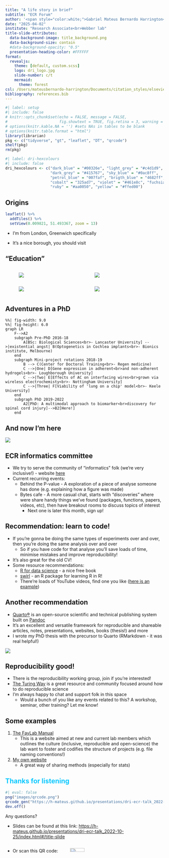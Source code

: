 ```yaml
---
title: "A life story in brief"
subtitle: "ECR Forum"
author: '<span style="color:white;">Gabriel Mateus Bernardo Harrington</span>'
date: "2025-04-02"
institute: "Research Associate<br>Webber lab"
title-slide-attributes:
  data-background-image: title_background.png
  data-background-size: contain
  #data-background-opacity: "0.5"
  presentation-heading-color: #FFFFFF
format:
  revealjs: 
    theme: [default, custom.scss]
    logo: dri_logo.jpg
    slide-number: c/t
    mermaid: 
      theme: forest
csl: /Users/mateusbernardo-harrington/Documents/citation_styles/elsevier-vancouver.csl
bibliography: references.bib
---
```


```r
#| label: setup
#| include: false
# knitr::opts_chunk$set(echo = FALSE, message = FALSE,
#                       fig.showtext = TRUE, fig.retina = 3, warning = FALSE)
# options(knitr.kable.NA = '') #sets NAs in tables to be blank
# options(knitr.table.format = "html")
library(librarian)
pkg <- c("tidyverse", "gt", "leaflet", "DT", "qrcode")
shelf(pkg)
rm(pkg)
```

```r
#| label: dri-hexcolours
#| include: false
dri_hexcolours <- c("dark_blue" = "#00326e", "light_grey" = "#c4d1d9",
                    "dark_grey" = "#415767", "sky_blue" = "#0ac8ff",
                    "petrol_blue" = "007faf", "brigth_blue" = "4682ff",
                    "cobalt" = "325ad7", "violet" = "#461e8c", "fuchsia" = "#fa2d6e",
                    "ruby" = "#aa0050", "yellow" = "#ffed00")
```

## Origins

```r
leaflet() %>% 
  addTiles() %>% 
  setView(0.009821, 51.493367, zoom = 13)
```

::: notes
-   I'm from London, Greenwich specifically

-   It's a nice borough, you should visit
:::

## "Education"

::: columns
::: {.column width="5%"}
:::

::: {.column width="40%"}
::: bulletbox
::: {.fragment .fade-in-then-semi-out}
![](images/brazil-flag.jpg)
:::
:::
:::

::: {.column width="5%"}
:::

::: {.column width="40%"}
::: bulletbox
::: {.fragment .fade-in-then-semi-out}
![](images/lancaster-uni-logo.jpg)
:::
:::
:::

::: {.column width="5%"}
:::
:::

::: columns
::: {.column width="5%"}
:::

::: {.column width="40%"}
::: bulletbox
::: {.fragment .fade-in-then-semi-out}
![](images/bionics-institute_logo.jpg)
:::
:::
:::

::: {.column width="5%"}
:::

::: {.column width="40%"}
::: bulletbox
::: {.fragment .fade-in-then-semi-out}
![](images/EPSRC+logo.png)
:::
:::
:::

::: {.column width="5%"}
:::
:::

## Adventures in a PhD

```mermaid
%%| fig-width: 9.0
%%| fig-height: 6.0
graph LR
    F-->A2
    subgraph Pre-PhD 2016-18
        A[BSc: Biological Sciences<br>- Lancaster University] -->|existential angst| B(Optogenetics in Cochlea implants<br>- Bionics institute, Melbourne)
    end
    subgraph Mini-project rotations 2018-19
        B --> C(Center for Doctoral Training<br>- Regen medicine)
        C -->|One| D[Gene expression in adherent<br>and non-adherent hydrogels<br>- Loughborough University]
        C -->|Two| E[Effects of AC on interfacing wires<br>grown via wireless electrochemisty<br>- Nottingham University]
        C -->|Three| F[Viability of 'lung on a chip' model<br>- Keele University]
    end
    subgraph PhD 2019-2022
        A2[PhD: A multimodal approach to biomarker<br>discovery for spinal cord injury]-->B2[Here!]
    end
```

## And now I'm here

![](https://media.giphy.com/media/xUPGcC3CMtnDrScvf2/giphy.gif)

## ECR informatics committee

- We try to serve the community of "informatics" folk (we're very inclusive!) - website [here](https://ukdri.github.io/ECR-Informatics-Committee/)
- Current recurring events:
    - Behind the P-value - A exploration of a piece of analyse someone has done (e.g. explaining how a figure was made)
    - Bytes cafe - A more casual chat, starts with "discoveries" where were share handy things we've found (packages, functions, papers, videos, etc), then have breakout rooms to discuss topics of interest
        - Next one is later this month, sign up!

## Recommendation: learn to code!

- If you're gonna be doing the same types of experiments over and over, then you're doing the same analysis over and over
    - So if you have code for that analyse you'll save loads of time, minimise mistakes and improve reproducibility!
- It's also great for the old CV!
- Some resource recommendations:
    - [R for data science](https://r4ds.hadley.nz/) - a nice free book
    - [swirl](https://swirlstats.com/) - an R package for learning R in R!
    - There're loads of YouTube videos, find one you like ([here is an example](https://www.youtube.com/watch?v=yZ0bV2Afkjc&pp=ygUQciBmb3Igc2NpZW50aXN0cw%3D%3D))

## Another recommendation

-   [Quarto®](https://quarto.org/) is an open-source scientific and technical publishing system built on [Pandoc](https://pandoc.org/)
-   It's an excellent and versatile framework for reproducible and shareable articles, notes, presentations, websites, books (thesis!) and more
-   I wrote my PhD thesis with the precursor to Quarto (RMarkdown - it was real helpful!)

[![](images/quarto.png){fig-align="center"}](https://quarto.org/)

## Reproducibility good!

- There is the reproducibility working group, join if you're interested!
- [The Turing Way](https://book.the-turing-way.org/) is a great resource and community focused around how to do reproducible science
- I'm always happy to chat and support folk in this space
    - Would a bunch of you like any events related to this? A workshop, seminar, other training? Let me know!

## Some examples

1.  [The FayLab Manual](https://thefaylab.github.io/lab-manual/)
    -   This is a website aimed at new and current lab members which outlines the culture (inclusive, reproducible and open-science) the lab want to foster and codifies the structure of projects (e.g. file naming conventions!)
2.  [My own website](https://gmbernardoharrington.netlify.app/blog/2022-10-21-testing-normality-in-r/)
    -   A great way of sharing methods (especially for stats)

## Thanks for listening {.final-slide background-image="title_background.png" style="color: #0ac8ff;"}

```r
#| eval: false
png("images/qrcode.png")
qrcode_gen("https://h-mateus.github.io/presentations/dri-ecr-talk_2022-10-25/index.html#/title-slide")
dev.off()
```

Any questions?

-   Slides can be found at this link: <https://h-mateus.github.io/presentations/dri-ecr-talk_2022-10-25/index.html#/title-slide>

::: columns
::: {.column width="40%"}
-   Or scan this QR code:
:::

::: {.column width="40%"}
![](images/qrcode.png){width="50%"}
:::

::: {.column width="20%"}
:::
:::
